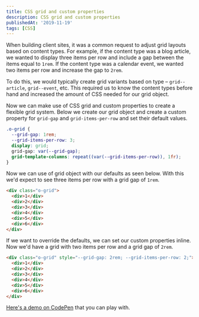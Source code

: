 ```yaml
---
title: CSS grid and custom properties
description: CSS grid and custom properties
publishedAt: '2019-11-19'
tags: [CSS]
---
```


When building client sites, it was a common request to adjust grid layouts based on content types. For example, if the content type was a blog article, we wanted to display three items per row and include a gap between the items equal to `1rem`. If the content type was a calendar event, we wanted two items per row and increase the gap to `2rem`.

To do this, we would typically create grid variants based on type – `grid--article`, `grid--event`, etc. This required us to know the content types before hand and increased the amount of CSS needed for our grid object.

Now we can make use of CSS grid and custom properties to create a flexible grid system. Below we create our grid object and create a custom property for `grid-gap` and `grid-items-per-row` and set their default values.

```css
.o-grid {
  --grid-gap: 1rem;
  --grid-items-per-row: 3;
  display: grid;
  grid-gap: var(--grid-gap);
  grid-template-columns: repeat((var(--grid-items-per-row)), 1fr);
}
```

Now we can use of grid object with our defaults as seen below. With this we'd expect to see three items per row with a grid gap of `1rem`.

```html
<div class="o-grid">
  <div>1</div>
  <div>2</div>
  <div>3</div>
  <div>4</div>
  <div>5</div>
  <div>6</div>
</div>
```

If we want to override the defaults, we can set our custom properties inline. Now we'd have a grid with two items per row and a grid gap of `2rem`.

```html
<div class="o-grid" style="--grid-gap: 2rem; --grid-items-per-row: 2;">
  <div>1</div>
  <div>2</div>
  <div>3</div>
  <div>4</div>
  <div>5</div>
  <div>6</div>
</div>
```

[Here's a demo on CodePen](https://codepen.io/alexcarpenter/pen/Vwwgywd) that you can play with.
